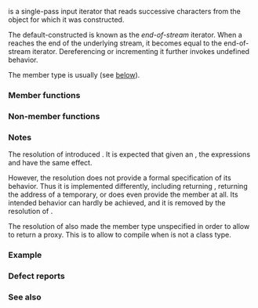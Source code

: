 {{cpp/title|istreambuf_iterator}}
{{cpp/iterator/istreambuf_iterator/navbar}}
{{dcl begin}}
{{dcl header|iterator}}
{{dcl rev begin}}
{{dcl|until=c++17|1=
template&lt; class CharT, class Traits = std::char_traits&lt;CharT&gt; &gt;
class istreambuf_iterator
    : public std::iterator&lt;std::input_iterator_tag,
                           CharT, typename Traits::off_type,
                           /* unspecified */, CharT&gt;
}}
{{dcl|since=c++17|1=
template&lt; class CharT, class Traits = std::char_traits&lt;CharT&gt; &gt;
class istreambuf_iterator;
}}
{{dcl rev end}}
{{dcl end}}

{{tt|std::istreambuf_iterator}} is a single-pass input iterator that reads successive characters from the {{lc|std::basic_streambuf}} object for which it was constructed.

The default-constructed {{tt|std::istreambuf_iterator}} is known as the ''end-of-stream'' iterator. When a {{tt|std::istreambuf_iterator}} reaches the end of the underlying stream, it becomes equal to the end-of-stream iterator. Dereferencing or incrementing it further invokes undefined behavior.

{{rrev|since=c++11|
{{tt|std::istreambuf_iterator}} has a trivial copy constructor, a constexpr default constructor, and a trivial destructor.
}}

{{cpp/iterator/iterator/inherit|std::input_iterator_tag|CharT|typename Traits::off_type|/* unspecified */|CharT|ext=
{{dsc|{{tt|char_type}}|{{tt|CharT}}}}
{{dsc|{{tt|traits_type}}|{{tt|Traits}}}}
{{dsc|{{tt|int_type}}|{{c/core|typename Traits::int_type}}}}
{{dsc|{{tt|streambuf_type}}|{{c/core|std::basic_streambuf&lt;CharT, Traits&gt;}}}}
{{dsc|{{tt|istream_type}}|{{c/core|std::basic_istream&lt;CharT, Traits&gt;}}}}
{{dsc expos mem type|{{c/core|/* proxy */}}|Implementation-defined class type.&lt;br&gt;A {{tt|''proxy''}} object holds a {{tt|char_type}} character and a {{tt|streambuf_type*}} pointer.&lt;br&gt;Dereferencing a {{tt|''proxy''}} object with {{tt|operator*}} yields the stored character.}}
}}

The member type {{tt|pointer}} is usually {{tt|CharT*}} (see [[#Notes|below]]).

===Member functions===
{{dsc begin}}
{{dsc inc|cpp/iterator/istreambuf_iterator/dsc constructor}}
{{dsc inc|cpp/iterator/istreambuf_iterator/dsc destructor}}
{{dsc inc|cpp/iterator/istreambuf_iterator/dsc operator*}}
{{dsc inc|cpp/iterator/istreambuf_iterator/dsc operator_arith}}
{{dsc inc|cpp/iterator/istreambuf_iterator/dsc equal}}
{{dsc end}}

===Non-member functions===
{{dsc begin}}
{{dsc inc|cpp/iterator/istreambuf_iterator/dsc operator_cmp}}
{{dsc end}}

===Notes===
The resolution of {{lwg|659}} introduced {{c/core|operator-&gt;}}. It is expected that given an {{tt|std::istreambuf_iterator}} {{c|i}}, the expressions {{c|(*i).m}} and {{c|i-&gt;m}} have the same effect.

However, the resolution does not provide a formal specification of its behavior. Thus it is implemented differently, including returning {{c|nullptr}}, returning the address of a temporary, or does even provide the member at all. Its intended behavior can hardly be achieved, and it is removed by the resolution of {{lwg|2790}}.

The resolution of {{lwg|659}} also made the member type {{tt|pointer}} unspecified in order to allow {{tt|operator-&gt;}} to return a proxy. This is to allow {{tt|operator-&gt;}} to compile when {{tt|CharT}} is not a class type.

===Example===
{{example
|code=
#include &lt;iostream&gt;
#include &lt;iterator&gt;
#include &lt;sstream&gt;
#include &lt;string&gt;

int main()
{
    // typical use case: an input stream represented as a pair of iterators
    std::istringstream in{"Hello, world"};
    std::istreambuf_iterator&lt;char&gt; it{in}, end;
    std::string ss{it, end};
    std::cout &lt;&lt; "ss has " &lt;&lt; ss.size() &lt;&lt; " bytes; "
                 "it holds \"" &lt;&lt; ss &lt;&lt; "\"\n";
    
    // demonstration of the single-pass nature
    std::istringstream s{"abc"};
    std::istreambuf_iterator&lt;char&gt; i1{s}, i2{s};
    std::cout &lt;&lt; "i1 returns '" &lt;&lt; *i1 &lt;&lt; "'\n"
                 "i2 returns '" &lt;&lt; *i2 &lt;&lt; "'\n";
    
    ++i1;
    std::cout &lt;&lt; "after incrementing i1, but not i2:\n"
                 "i1 returns '" &lt;&lt; *i1 &lt;&lt; "'\n"
                 "i2 returns '" &lt;&lt; *i2 &lt;&lt; "'\n";
    
    ++i2;
    std::cout &lt;&lt; "after incrementing i2, but not i1:\n"
                 "i1 returns '" &lt;&lt; *i1 &lt;&lt; "'\n"
                 "i2 returns '" &lt;&lt; *i2 &lt;&lt; "'\n";
}
|output=
ss has 12 bytes; it holds "Hello, world"
i1 returns 'a'
i2 returns 'a'
after incrementing i1, but not i2:
i1 returns 'b'
i2 returns 'b'
after incrementing i2, but not i1:
i1 returns 'c'
i2 returns 'c'
}}

===Defect reports===
{{dr list begin}}
{{dr list item|wg=lwg|dr=659|std=C++98|before=1. {{tt|std::istreambuf_iterator}} did not have {{c/core|operator-&gt;}}&lt;br&gt;2. the member type {{tt|pointer}} was specified as {{tt|CharT*}}|after=1. added&lt;br&gt;2. made unspecified}}
{{dr list item|wg=lwg|dr=2790|std=C++98|before=the {{c/core|operator-&gt;}} added by {{lwg|659}} was not useful|after=removed}}
{{dr list end}}

===See also===
{{dsc begin}}
{{dsc inc|cpp/iterator/dsc ostreambuf_iterator}}
{{dsc inc|cpp/iterator/dsc istream_iterator}}
{{dsc end}}

{{langlinks|de|es|fr|it|ja|pt|ru|zh}}